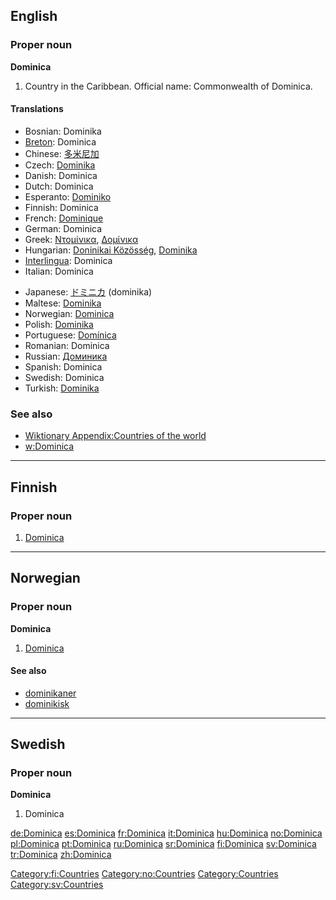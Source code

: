 ==English==

===Proper noun===
'''Dominica'''

# Country in the Caribbean. Official name: Commonwealth of Dominica.

====Translations====
{{top}}
* Bosnian: Dominika {{f}}
* [[Breton]]: Dominica
* Chinese: [[多米尼加]]
* Czech: [[Dominika]] {{f}}
* Danish: Dominica
* Dutch: Dominica
* Esperanto: [[Dominiko]]
* Finnish: Dominica
* French: [[Dominique]]
* German: Dominica
* Greek: [[Ντομίνικα]], [[Δομίνικα]]
* Hungarian: [[Doninikai Közösség]], [[Dominika]]
* [[Interlingua]]: Dominica
* Italian: Dominica
{{mid}}
* Japanese: [[ドミニカ]] (dominika)
* Maltese: [[Dominika]]
* Norwegian: [[#Norwegian|Dominica]]
* Polish: [[Dominika]]
* Portuguese: [[Domínica]]
* Romanian: Dominica {{f}}
* Russian: [[Доминика]]
* Spanish: Dominica
* Swedish: Dominica
* Turkish: [[Dominika]]
{{bottom}}

===See also===
* [[Wiktionary Appendix:Countries of the world]]
* [[w:Dominica]]

----

==Finnish==
{{wikipedia|lang=fi}}

===Proper noun===
{{fi-noun|proper=true}}

# [[#English|Dominica]]

[[Category:fi:Countries]]

----

==Norwegian==

===Proper noun===
'''Dominica'''

# [[#English|Dominica]]

====See also====
* [[dominikaner]]
* [[dominikisk]]

[[Category:no:Countries]]

----

==Swedish==

===Proper noun===
'''Dominica'''

# Dominica

[[Category:Countries]]
[[Category:sv:Countries]]

[[de:Dominica]]
[[es:Dominica]]
[[fr:Dominica]]
[[it:Dominica]]
[[hu:Dominica]]
[[no:Dominica]]
[[pl:Dominica]]
[[pt:Dominica]]
[[ru:Dominica]]
[[sr:Dominica]]
[[fi:Dominica]]
[[sv:Dominica]]
[[tr:Dominica]]
[[zh:Dominica]]